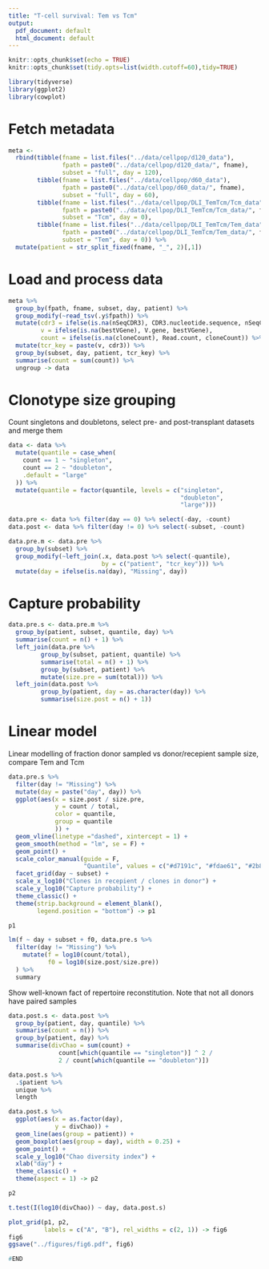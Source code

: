 ```yaml
---
title: "T-cell survival: Tem vs Tcm"
output:
  pdf_document: default
  html_document: default
---
```


```r
knitr::opts_chunk$set(echo = TRUE)
knitr::opts_chunk$set(tidy.opts=list(width.cutoff=60),tidy=TRUE)

library(tidyverse)
library(ggplot2)
library(cowplot)
```

# Fetch metadata

```r
meta <- 
  rbind(tibble(fname = list.files("../data/cellpop/d120_data"),
               fpath = paste0("../data/cellpop/d120_data/", fname),
               subset = "full", day = 120),
        tibble(fname = list.files("../data/cellpop/d60_data"),
               fpath = paste0("../data/cellpop/d60_data/", fname),
               subset = "full", day = 60),
        tibble(fname = list.files("../data/cellpop/DLI_TemTcm/Tcm_data"),
               fpath = paste0("../data/cellpop/DLI_TemTcm/Tcm_data/", fname),
               subset = "Tcm", day = 0),
        tibble(fname = list.files("../data/cellpop/DLI_TemTcm/Tem_data"),
               fpath = paste0("../data/cellpop/DLI_TemTcm/Tem_data/", fname),
               subset = "Tem", day = 0)) %>%
  mutate(patient = str_split_fixed(fname, "_", 2)[,1])
```

# Load and process data

```r
meta %>%
  group_by(fpath, fname, subset, day, patient) %>%
  group_modify(~read_tsv(.y$fpath)) %>%
  mutate(cdr3 = ifelse(is.na(nSeqCDR3), CDR3.nucleotide.sequence, nSeqCDR3),
         v = ifelse(is.na(bestVGene), V.gene, bestVGene),
         count = ifelse(is.na(cloneCount), Read.count, cloneCount)) %>%
  mutate(tcr_key = paste(v, cdr3)) %>%
  group_by(subset, day, patient, tcr_key) %>%
  summarise(count = sum(count)) %>%
  ungroup -> data
```
# Clonotype size grouping
Count singletons and doubletons, select pre- and post-transplant 
datasets and merge them

```r
data <- data %>%
  mutate(quantile = case_when(
    count == 1 ~ "singleton",
    count == 2 ~ "doubleton",
    .default = "large"
  )) %>%
  mutate(quantile = factor(quantile, levels = c("singleton",
                                                "doubleton",
                                                "large"))) 

data.pre <- data %>% filter(day == 0) %>% select(-day, -count)
data.post <- data %>% filter(day != 0) %>% select(-subset, -count)

data.pre.m <- data.pre %>%
  group_by(subset) %>%
  group_modify(~left_join(.x, data.post %>% select(-quantile), 
                          by = c("patient", "tcr_key"))) %>%
  mutate(day = ifelse(is.na(day), "Missing", day))
```

# Capture probability

```r
data.pre.s <- data.pre.m %>%
  group_by(patient, subset, quantile, day) %>%
  summarise(count = n() + 1) %>%
  left_join(data.pre %>%
         group_by(subset, patient, quantile) %>%
         summarise(total = n() + 1) %>%
         group_by(subset, patient) %>%
         mutate(size.pre = sum(total))) %>%
  left_join(data.post %>%
         group_by(patient, day = as.character(day)) %>%
         summarise(size.post = n() + 1))
```
# Linear model
Linear modelling of fraction donor sampled vs donor/recepient sample size, 
compare Tem and Tcm

```r
data.pre.s %>%
  filter(day != "Missing") %>%
  mutate(day = paste("day", day)) %>%
  ggplot(aes(x = size.post / size.pre, 
             y = count / total,
             color = quantile,
             group = quantile
             )) +
  geom_vline(linetype ="dashed", xintercept = 1) +
  geom_smooth(method = "lm", se = F) +
  geom_point() +
  scale_color_manual(guide = F,
                     "Quantile", values = c("#d7191c", "#fdae61", "#2b83ba")) +
  facet_grid(day ~ subset) +
  scale_x_log10("Clones in recepient / clones in donor") +
  scale_y_log10("Capture probability") +
  theme_classic() +
  theme(strip.background = element_blank(),
        legend.position = "bottom") -> p1

p1

lm(f ~ day + subset + f0, data.pre.s %>%
  filter(day != "Missing") %>%
    mutate(f = log10(count/total),
           f0 = log10(size.post/size.pre))
  ) %>%
  summary
```

Show well-known fact of repertoire reconstitution. Note that not all donors have 
paired samples

```r
data.post.s <- data.post %>%
  group_by(patient, day, quantile) %>%
  summarise(count = n()) %>%
  group_by(patient, day) %>%
  summarise(divChao = sum(count) + 
              count[which(quantile == "singleton")] ^ 2 /
              2 / count[which(quantile == "doubleton")])

data.post.s %>%
  .$patient %>%
  unique %>%
  length

data.post.s %>%
  ggplot(aes(x = as.factor(day),
             y = divChao)) +
  geom_line(aes(group = patient)) +
  geom_boxplot(aes(group = day), width = 0.25) +
  geom_point() +
  scale_y_log10("Chao diversity index") +
  xlab("day") +
  theme_classic() +
  theme(aspect = 1) -> p2

p2

t.test(I(log10(divChao)) ~ day, data.post.s)
```

```r
plot_grid(p1, p2,
          labels = c("A", "B"), rel_widths = c(2, 1)) -> fig6
fig6
ggsave("../figures/fig6.pdf", fig6)
```

```r
#END
```


